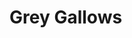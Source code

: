 
# Grey Gallows

<ProjectDetails
  region="Dorne"
  house="Unknown"
  type="Landmark"
  status="Not Started"
  warp="/warp greygallows"
  projectLead=""
  dateStarted="Invalid Date"
  dateCompleted="Invalid Date"
/>

